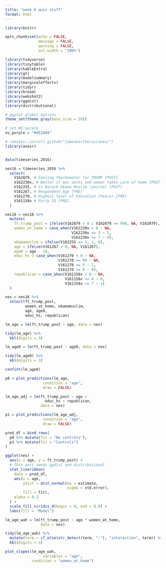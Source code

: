 ```yaml
---
title: "week 6 quiz stuff"
format: html
---
```



```r
library(knitr)

opts_chunk$set(echo = FALSE, 
               message = FALSE, 
               warning = FALSE,
               out.width = "100%")

library(tidyverse)
library(tinytable)
library(kableExtra)
library(gt)
library(modelsummary)
library(marginaleffects)
library(tidyr)
library(broom)
library(webshot2)
library(ggdist)
library(distributional)

# ggplot global options
theme_set(theme_gray(base_size = 20))

# set NU purple
nu_purple = "#4E2A84"

```



```r
# remotes::install_github("jamesmartherus/anesr")
library(anesr)


data(timeseries_2016)

nes16 = timeseries_2016 %>% 
  select(
    V162079, # Feeling thermometer for TRUMP [POST]
    V162230x, # Better if man works and woman takes care of home [POST]
    V162255, # Is Barack Obama Muslim (yes/no) [POST]
    V161267, # Respondent Age [PRE]
    V161270, # Highest level of Education (Years) [PRE]
    V161158x # Party ID [PRE]
  )

nes16 = nes16 %>% 
  mutate(
    ft_trump_post = ifelse(V162079 < 0 | V162079 == 998, NA, V162079),
    women_at_home = case_when(V162230x < 0 ~ NA,
                              V162230x <= 3 ~ 1,
                              V162230x <= 7 ~ 0),
    obamamuslim = ifelse(V162255 == 1, 1, 0),
    age = ifelse(V161267 < 0, NA, V161267),
    age0 = age - 18,
    educ_hs = case_when(V161270 < 0 ~ NA,
                        V161270 >= 90 ~ NA,
                        V161270 >= 9 ~ 1,
                        V161270 <= 8 ~ 0),
    republican = case_when(V161158x < 0 ~ NA,
                           V161158x <= 4 ~ 0,
                           V161158x <= 7 ~ 1)
  )

nes = nes16 %>% 
  select(ft_trump_post,
         women_at_home, obamamuslim,
         age, age0,
         educ_hs, republican)

```

```r
lm_age = lm(ft_trump_post ~ age, data = nes)

tidy(lm_age) %>% 
  kbl(digits = 3)
```

```r
lm_age0 = lm(ft_trump_post ~ age0, data = nes)

tidy(lm_age0) %>% 
  kbl(digits = 3)
```

```r
confint(lm_age0)
```

```r
p0 = plot_predictions(lm_age,
                 condition = "age",
                 draw = FALSE)
```


```r
lm_age_adj = lm(ft_trump_post ~ age + 
                  educ_hs + republican,
                data = nes)

p1 = plot_predictions(lm_age_adj,
                 condition = "age",
                 draw = FALSE)
```

```r
pred_df = bind_rows(
  p0 %>% mutate(fit = "No controls"),
  p1 %>% mutate(fit = "Controls")
)
```

```r
ggplot(nes) +
  aes(x = age, y = ft_trump_post) +
  # This part needs ggdist and distributional
  stat_lineribbon(
    data = pred_df,
    aes(x = age,
        ydist = dist_normal(mu = estimate,
                            sigma = std.error),
        fill = fit),
    alpha = 0.3
  ) +
  scale_fill_viridis_d(begin = 0, end = 0.8) +
  labs(fill = "Model")
```

```r
lm_age_wah = lm(ft_trump_post ~ age * women_at_home,
                data = nes)

tidy(lm_age_wah) %>% 
  mutate(term = if_else(str_detect(term, ":"), "interaction", term)) %>% 
  kbl(digits = 3)
```


```r
plot_slopes(lm_age_wah,
                 variables = "age",
            condition = "women_at_home")
```

